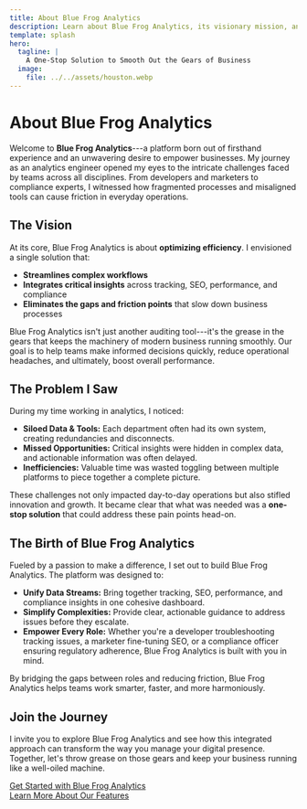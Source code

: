 ```yaml
---
title: About Blue Frog Analytics
description: Learn about Blue Frog Analytics, its visionary mission, and the personal journey that sparked its creation.
template: splash
hero:
  tagline: |
    A One-Stop Solution to Smooth Out the Gears of Business
  image:
    file: ../../assets/houston.webp
---
```


About Blue Frog Analytics
===============

Welcome to **Blue Frog Analytics**---a platform born out of firsthand experience and an unwavering desire to empower businesses. My journey as an analytics engineer opened my eyes to the intricate challenges faced by teams across all disciplines. From developers and marketers to compliance experts, I witnessed how fragmented processes and misaligned tools can cause friction in everyday operations.

The Vision
----------

At its core, Blue Frog Analytics is about **optimizing efficiency**. I envisioned a single solution that:

-   **Streamlines complex workflows**
-   **Integrates critical insights** across tracking, SEO, performance, and compliance
-   **Eliminates the gaps and friction points** that slow down business processes

Blue Frog Analytics isn't just another auditing tool---it's the grease in the gears that keeps the machinery of modern business running smoothly. Our goal is to help teams make informed decisions quickly, reduce operational headaches, and ultimately, boost overall performance.

The Problem I Saw
-----------------

During my time working in analytics, I noticed:

-   **Siloed Data & Tools:** Each department often had its own system, creating redundancies and disconnects.
-   **Missed Opportunities:** Critical insights were hidden in complex data, and actionable information was often delayed.
-   **Inefficiencies:** Valuable time was wasted toggling between multiple platforms to piece together a complete picture.

These challenges not only impacted day-to-day operations but also stifled innovation and growth. It became clear that what was needed was a **one-stop solution** that could address these pain points head-on.

The Birth of Blue Frog Analytics
----------------------

Fueled by a passion to make a difference, I set out to build Blue Frog Analytics. The platform was designed to:

-   **Unify Data Streams:** Bring together tracking, SEO, performance, and compliance insights in one cohesive dashboard.
-   **Simplify Complexities:** Provide clear, actionable guidance to address issues before they escalate.
-   **Empower Every Role:** Whether you're a developer troubleshooting tracking issues, a marketer fine-tuning SEO, or a compliance officer ensuring regulatory adherence, Blue Frog Analytics is built with you in mind.

By bridging the gaps between roles and reducing friction, Blue Frog Analytics helps teams work smarter, faster, and more harmoniously.

Join the Journey
----------------

I invite you to explore Blue Frog Analytics and see how this integrated approach can transform the way you manage your digital presence. Together, let's throw grease on those gears and keep your business running like a well-oiled machine.

[Get Started with Blue Frog Analytics](/introduction/how-blue-frog-analytics-works)\
[Learn More About Our Features](/introduction/use-cases)
